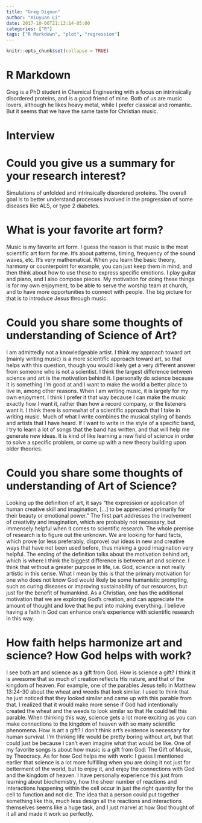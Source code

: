 ```yaml
---
title: "Greg Dignon"
author: "Xiuyuan Li"
date: 2017-10-06T21:13:14-05:00
categories: ["R"]
tags: ["R Markdown", "plot", "regression"]
---
```


```r
knitr::opts_chunk$set(collapse = TRUE)
```

# R Markdown

Greg is a PhD student in Chemical Engineering with a focus on intrinsically disordered proteins, and is a good friend of mine. Both of us are music lovers, although he likes heavy metal, while I prefer classical and romantic. But it seems that we have the same taste for Christian music.

# Interview 

# Could you give us a summary for your research interest? 
Simulations of unfolded and intrinsically disordered proteins. The overall goal is to better understand processes involved in the progression of some diseases like ALS, or type 2 diabetes.

# What is your favorite art form? 
Music is my favorite art form. I guess the reason is that music is the most scientific art form for me. It’s about patterns, timing, frequency of the sound waves, etc. It’s very mathematical. When you learn the basic theory, harmony or counterpoint for example, you can just keep them in mind, and then think about how to use these to express specific emotions.
I play guitar and piano, and I also compose pieces. My motivation for doing these things is for my own enjoyment, to be able to serve the worship team at church, and to have more opportunities to connect with people. The big picture for that is to introduce Jesus through music.

# Could you share some thoughts of understanding of Science of Art?
I am admittedly not a knowledgeable artist. I think my approach toward art (mainly writing music) is a more scientific approach toward art, so that helps with this question, though you would likely get a very different answer from someone who is not a scientist.
I think the largest difference between science and art is the motivation behind it. I personally do science because it is something I'm good at and I want to make the world a better place to live in, among other reasons. When I am writing music, it is largely for my own enjoyment. I think I prefer it that way because I can make the music exactly how I want it, rather than how a record company, or the listeners want it.
I think there is somewhat of a scientific approach that I take in writing music. Much of what I write combines the musical styling of bands and artists that I have heard. If I want to write in the style of a specific band, I try to learn a lot of songs that the band has written, and that will help me generate new ideas. It is kind of like learning a new field of science in order to solve a specific problem, or come up with a new theory building upon older theories.

# Could you share some thoughts of understanding of Art of Science?
Looking up the definition of art, it says "the expression or application of human creative skill and imagination, [...] to be appreciated primarily for their beauty or emotional power." 
The first part addresses the involvement of creativity and imagination, which are probably not necessary, but immensely helpful when it comes to scientific research. The whole premise of research is to figure out the unknown. We are looking for hard facts, which prove (or less preferably, disprove) our ideas in new and creative ways that have not been used before, thus making a good imagination very helpful. 
The ending of the definition talks about the motivation behind art, which is where I think the biggest difference is between art and science. I think that without a greater purpose in life, i.e. God, science is not really artistic in this sense. What I mean by this is that the primary motivation for one who does not know God would likely be some humanistic prompting, such as curing diseases or improving sustainability of our resources, but just for the benefit of humankind. As a Christian, one has the additional motivation that we are exploring God's creation, and can appreciate the amount of thought and love that he put into making everything. I believe having a faith in God can enhance one's experience with scientific research in this way. 

# How faith helps harmonize art and science? How God helps with work?
I see both art and science as a gift from God.
How is science a gift? I think it is awesome that so much of creation reflects His nature, and that of the kingdom of heaven. For example, one of the parables Jesus tells in Matthew 13:24-30 about the wheat and weeds that look similar. I used to think that he just noticed that they looked similar and came up with this parable from that. I realized that it would make more sense if God had intentionally created the wheat and the weeds to look similar so that He could tell this parable. When thinking this way, science gets a lot more exciting as you can make connections to the kingdom of heaven with so many scientific phenomena.
How is art a gift? I don't think art's existence is necessary for human survival. I'm thinking life would be pretty boring without art, but that could just be because I can't even imagine what that would be like. One of my favorite songs is about how music is a gift from God: The Gift of Music, by Theocracy.
As for how God helps me with work: I guess I mentioned earlier that science is a lot more fulfilling when you are doing it not just for betterment of the world, but to enjoy it, and enjoy the connections with God and the kingdom of heaven. I have personally experience this just from learning about biochemistry, how the sheer number of reactions and interactions happening within the cell occur in just the right quantity for the cell to function and not die. The idea that a person could put together something like this, much less design all the reactions and interactions themselves seems like a huge task, and I just marvel at how God thought of it all and made it work so perfectly.

